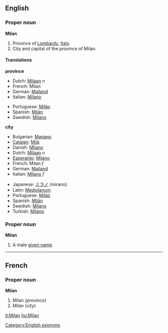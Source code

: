 {{wikipedia}}
==English==
===Proper noun===
'''Milan'''

#<!--DefA-->Province of [[Lombardy]], [[Italy]].
#<!--DefB-->City and capital of the province of Milan.

[[Category:English exonyms]]

====Translations====

<!--DefA-->'''province'''
{{top}}
*Dutch: [[Milaan]] ''n''
*French: Milan <!--gender?-->
*German: [[Mailand]]
*Italian: [[Milano]]
{{mid}}
*Portuguese: [[Milão]]
*Spanish: [[Milán]]
*Swedish: [[Milano#Swedish|Milano]]
{{bottom}}

<!--DefB-->'''city'''
{{top}}
*Bulgarian: [[Милано]]
*[[Catalan]]: [[Milà]]
*Danish: [[Milano#Danish|Milano]]
*Dutch: [[Milaan]] ''n''
*[[Esperanto]]: [[Milano#Esperanto|Milano]]
*French: Milan ''f''
*German: [[Mailand]]
*Italian: [[Milano#Italian|Milano]] ''f''
{{mid}}
*Japanese: [[ミラノ]] (mirano)
*Latin: [[Mediolanum]]
*Portuguese: [[Milão]]
*Spanish: [[Milán]]
*Swedish: [[Milano#Swedish|Milano]]
*Turkish: [[Milano]]
{{bottom}}

===Proper noun===
'''Milan'''

#A male [[given name]].

----
==French==
===Proper noun===
'''Milan'''

#<!--DefA-->Milan (''province'')
#<!--DefB-->Milan (''city'')

[[it:Milan]]
[[hu:Milan]]